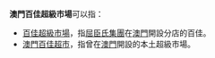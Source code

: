 '''澳門百佳超級市場'''可以指：
* [[百佳超級市場|百佳超級市場]]，指[[屈臣氏集團|屈臣氏集團]]在[[澳門|澳門]]開設分店的百佳。
* [[澳門百佳超市|澳門百佳超市]]，指曾在[[澳門|澳門]]開設的本土超級市場。
{{消歧義|cat=八字以上建築物消歧义}}